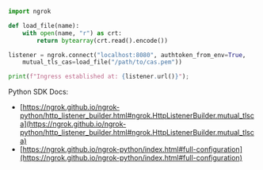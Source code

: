 ```python
import ngrok

def load_file(name):
    with open(name, "r") as crt:
        return bytearray(crt.read().encode())

listener = ngrok.connect("localhost:8080", authtoken_from_env=True,
	mutual_tls_cas=load_file("/path/to/cas.pem"))

print(f"Ingress established at: {listener.url()}");
```

Python SDK Docs:

- [https://ngrok.github.io/ngrok-python/http_listener_builder.html#ngrok.HttpListenerBuilder.mutual_tlsca](https://ngrok.github.io/ngrok-python/http_listener_builder.html#ngrok.HttpListenerBuilder.mutual_tlsca)
- [https://ngrok.github.io/ngrok-python/index.html#full-configuration](https://ngrok.github.io/ngrok-python/index.html#full-configuration)
